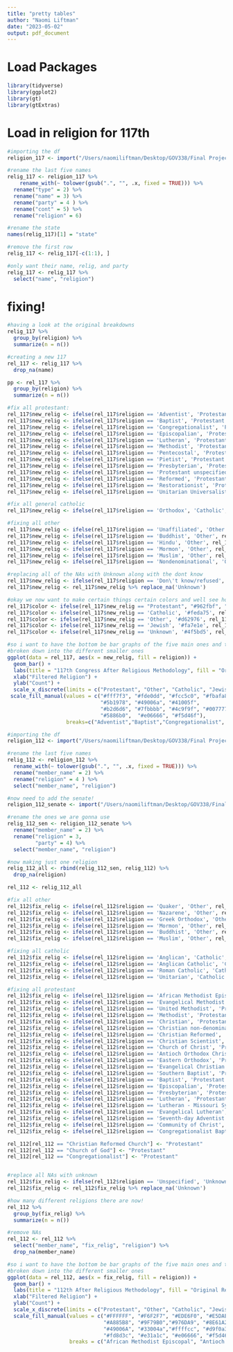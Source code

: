 ```yaml
---
title: "pretty tables"
author: "Naomi Liftman"
date: "2023-05-02"
output: pdf_document
---
```

# Load Packages
```r
library(tidyverse)
library(ggplot2)
library(gt)
library(gtExtras)
```

# Load in religion for 117th
```r
#importing the df 
religion_117 <- import("/Users/naomiliftman/Desktop/GOV338/Final Project/117congress.xlsx")

#rename the last five names
relig_117 <- religion_117 %>% 
    rename_with(~ tolower(gsub(".", "", .x, fixed = TRUE))) %>%
  rename("type" = 2) %>% 
  rename("name" = 3) %>% 
  rename("party" = 4 ) %>% 
  rename("cont" = 5) %>% 
  rename("religion" = 6)

#rename the state
names(relig_117)[1] = "state"  

#remove the first row
relig_117 <- relig_117[-c(1:1), ]

#only want their name, relig, and party
relig_117 <- relig_117 %>% 
  select("name", "religion")
```


# fixing!
```r
#having a look at the original breakdowns
relig_117 %>% 
  group_by(religion) %>% 
  summarize(n = n())

#creating a new 117
rel_117 <- relig_117 %>% 
  drop_na(name)

pp <- rel_117 %>% 
  group_by(religion) %>% 
  summarize(n = n())

#fix all protestant:
rel_117$new_relig <- ifelse(rel_117$religion == 'Adventist', 'Protestant', rel_117$religion)
rel_117$new_relig <- ifelse(rel_117$religion == 'Baptist', 'Protestant', rel_117$new_relig)
rel_117$new_relig <- ifelse(rel_117$religion == 'Congregationalist', 'Protestant', rel_117$new_relig)
rel_117$new_relig <- ifelse(rel_117$religion == 'Episcopalian', 'Protestant', rel_117$new_relig)
rel_117$new_relig <- ifelse(rel_117$religion == 'Lutheran', 'Protestant', rel_117$new_relig)
rel_117$new_relig <- ifelse(rel_117$religion == 'Methodist', 'Protestant', rel_117$new_relig)
rel_117$new_relig <- ifelse(rel_117$religion == 'Pentecostal', 'Protestant', rel_117$new_relig)
rel_117$new_relig <- ifelse(rel_117$religion == 'Pietist', 'Protestant', rel_117$new_relig)
rel_117$new_relig <- ifelse(rel_117$religion == 'Presbyterian', 'Protestant', rel_117$new_relig)
rel_117$new_relig <- ifelse(rel_117$religion == 'Protestant unspecified', 'Protestant', rel_117$new_relig)
rel_117$new_relig <- ifelse(rel_117$religion == 'Reformed', 'Protestant', rel_117$new_relig)
rel_117$new_relig <- ifelse(rel_117$religion == 'Restorationist', 'Protestant', rel_117$new_relig)
rel_117$new_relig <- ifelse(rel_117$religion == 'Unitarian Universalist', 'Protestant', rel_117$new_relig)

#fix all general catholic
rel_117$new_relig <- ifelse(rel_117$religion == 'Orthodox', 'Catholic', rel_117$new_relig)

#fixing all other
rel_117$new_relig <- ifelse(rel_117$religion == 'Unaffiliated', 'Other', rel_117$new_relig)
rel_117$new_relig <- ifelse(rel_117$religion == 'Buddhist', 'Other', rel_117$new_relig)
rel_117$new_relig <- ifelse(rel_117$religion == 'Hindu', 'Other', rel_117$new_relig)
rel_117$new_relig <- ifelse(rel_117$religion == 'Mormon', 'Other', rel_117$new_relig)
rel_117$new_relig <- ifelse(rel_117$religion == 'Muslim', 'Other', rel_117$new_relig)
rel_117$new_relig <- ifelse(rel_117$religion == 'Nondenominational', 'Other', rel_117$new_relig)

#replacing all of the NAs with Unknown along with the dont know
rel_117$new_relig <- ifelse(rel_117$religion == 'Don\'t know/refused', 'Unknown', rel_117$new_relig)
rel_117$new_relig <- rel_117$new_relig %>% replace_na('Unknown')

#okay we now want to make certain things certain colors and well see how that goes
rel_117$color <- ifelse(rel_117$new_relig == "Protestant", "#962fbf", "pp")
rel_117$color <- ifelse(rel_117$new_relig == 'Catholic', '#feda75', rel_117$color)
rel_117$color <- ifelse(rel_117$new_relig == 'Other', '#d62976', rel_117$color)
rel_117$color <- ifelse(rel_117$new_relig == 'Jewish', '#fa7e1e', rel_117$color)
rel_117$color <- ifelse(rel_117$new_relig == 'Unknown', '#4f5bd5', rel_117$color)

```

```r
#so i want to have the bottom be bar graphs of the five main ones and then 
#broken down into the different smaller ones
ggplot(data = rel_117, aes(x = new_relig, fill = religion)) + 
  geom_bar() + 
  labs(title = "117th Congress After Religious Methodology", fill = "Original Religious Reporting") +
  xlab("Filtered Religion") +
  ylab("Count") + 
  scale_x_discrete(limits = c("Protestant", "Other", "Catholic", "Jewish", "Unknown")) +
 scale_fill_manual(values = c("#fff7f3", "#fde0dd", "#fcc5c0", "#fbafa8",  "#fa9fb5", "#f768a1", "#dd3497", "#ae017e", "#943392", "#7a0177",
                              "#5b1978", "#49006a", "#41005f",
                              "#b2d6d6", "#7fbbbb", "#4c9f9f", "#007777", "#006666", "#005555", "#003333", "#6fa8dc",
                              "#5886b0",  "#e06666", "#f5d46f"),
                   breaks=c("Adventist","Baptist","Congregationalist", "Episcopalian", "Lutheran", "Methodist", "Pentecostal", "Pietist", "Presbyterian", "Protestant unspecified", "Reformed", "Restorationist", "Unitarian Universalist", "Buddhist", "Hindu", "Mormon", "Muslim", "Nondenominational", "Other", "Unaffiliated", "Catholic", "Orthodox", "Jewish", "Don't know/refused"))


```

```r
#importing the df 
religion_112 <- import("/Users/naomiliftman/Desktop/GOV338/Final Project/112congress.xlsx") 

#rename the last five names
relig_112 <- religion_112 %>% 
  rename_with(~ tolower(gsub(".", "", .x, fixed = TRUE))) %>% 
  rename("member_name" = 2) %>% 
  rename("religion" = 4 ) %>% 
  select("member_name", "religion")

#now need to add the senate! 
religion_112_senate <- import("/Users/naomiliftman/Desktop/GOV338/Final Project/112congress_senators.xlsx")

#rename the ones we are gonna use
relig_112_sen <- religion_112_senate %>% 
  rename("member_name" = 2) %>% 
  rename("religion" = 3,
         "party" = 4) %>% 
  select("member_name", "religion")

#now making just one religion 
relig_112_all <- rbind(relig_112_sen, relig_112) %>% 
  drop_na(religion)

rel_112 <- relig_112_all

#fix all other
rel_112$fix_relig <- ifelse(rel_112$religion == 'Quaker', 'Other', rel_112$religion)
rel_112$fix_relig <- ifelse(rel_112$religion == 'Nazarene', 'Other', rel_112$fix_relig)
rel_112$fix_relig <- ifelse(rel_112$religion == 'Greek Orthodox', 'Other', rel_112$fix_relig)
rel_112$fix_relig <- ifelse(rel_112$religion == 'Mormon', 'Other', rel_112$fix_relig)
rel_112$fix_relig <- ifelse(rel_112$religion == 'Buddhist', 'Other', rel_112$fix_relig)
rel_112$fix_relig <- ifelse(rel_112$religion == 'Muslim', 'Other', rel_112$fix_relig)

#fixing all catholic
rel_112$fix_relig <- ifelse(rel_112$religion == 'Anglican', 'Catholic', rel_112$fix_relig)
rel_112$fix_relig <- ifelse(rel_112$religion == 'Anglican Catholic', 'Catholic', rel_112$fix_relig)
rel_112$fix_relig <- ifelse(rel_112$religion == 'Roman Catholic', 'Catholic', rel_112$fix_relig)
rel_112$fix_relig <- ifelse(rel_112$religion == 'Unitarian', 'Catholic', rel_112$fix_relig)

#fixing all protestant
rel_112$fix_relig <- ifelse(rel_112$religion == 'African Methodist Episcopal', 'Protestant', rel_112$fix_relig)
rel_112$fix_relig <- ifelse(rel_112$religion == 'Evangelical Methodist', 'Protestant', rel_112$fix_relig)
rel_112$fix_relig <- ifelse(rel_112$religion == 'United Methodist', 'Protestant', rel_112$fix_relig)
rel_112$fix_relig <- ifelse(rel_112$religion == 'Methodist', 'Protestant', rel_112$fix_relig)
rel_112$fix_relig <- ifelse(rel_112$religion == 'Christian', 'Protestant', rel_112$fix_relig)
rel_112$fix_relig <- ifelse(rel_112$religion == 'Christian non-denominational', 'Protestant', rel_112$fix_relig)
rel_112$fix_relig <- ifelse(rel_112$religion == 'Christian Reformed', 'Protestant', rel_112$fix_relig)
rel_112$fix_relig <- ifelse(rel_112$religion == 'Christian Scientist', 'Protestant', rel_112$fix_relig)
rel_112$fix_relig <- ifelse(rel_112$religion == 'Church of Christ', 'Protestant', rel_112$fix_relig)
rel_112$fix_relig <- ifelse(rel_112$religion == 'Antioch Orthodox Christian Church', 'Protestant', rel_112$fix_relig)
rel_112$fix_relig <- ifelse(rel_112$religion == 'Eastern Orthodox', 'Protestant', rel_112$fix_relig)
rel_112$fix_relig <- ifelse(rel_112$religion == 'Evangelical Christian', 'Protestant', rel_112$fix_relig)
rel_112$fix_relig <- ifelse(rel_112$religion == 'Southern Baptist', 'Protestant', rel_112$fix_relig)
rel_112$fix_relig <- ifelse(rel_112$religion == 'Baptist', 'Protestant', rel_112$fix_relig)
rel_112$fix_relig <- ifelse(rel_112$religion == 'Episcopalian', 'Protestant', rel_112$fix_relig)
rel_112$fix_relig <- ifelse(rel_112$religion == 'Presbyterian', 'Protestant', rel_112$fix_relig)
rel_112$fix_relig <- ifelse(rel_112$religion == 'Lutheran', 'Protestant', rel_112$fix_relig)
rel_112$fix_relig <- ifelse(rel_112$religion == 'Lutheran - Missouri Synod', 'Protestant', rel_112$fix_relig)
rel_112$fix_relig <- ifelse(rel_112$religion == 'Evangelical Lutheran', 'Protestant', rel_112$fix_relig)
rel_112$fix_relig <- ifelse(rel_112$religion == 'Seventh-day Adventist', 'Protestant', rel_112$fix_relig)
rel_112$fix_relig <- ifelse(rel_112$religion == 'Community of Christ', 'Protestant', rel_112$fix_relig)
rel_112$fix_relig <- ifelse(rel_112$religion == 'Congregationalist Baptist', 'Protestant', rel_112$fix_relig)

rel_112[rel_112 == "Christian Reformed Church"] <- "Protestant"
rel_112[rel_112 == "Church of God"] <- "Protestant"
rel_112[rel_112 == "Congregationalist"] <- "Protestant"


#replace all NAs with unknown
rel_112$fix_relig <- ifelse(rel_112$religion == 'Unspecified', 'Unknown', rel_112$fix_relig)
rel_112$fix_relig <- rel_112$fix_relig %>% replace_na('Unknown')

#how many different religions there are now!
rel_112 %>% 
  group_by(fix_relig) %>% 
  summarize(n = n())

#remove NAs
rel_112 <- rel_112 %>% 
  select("member_name", "fix_relig", "religion") %>%
  drop_na(member_name)

```

```r
#so i want to have the bottom be bar graphs of the five main ones and then 
#broken down into the different smaller ones
ggplot(data = rel_112, aes(x = fix_relig, fill = religion)) + 
  geom_bar() + 
  labs(title = "112th After Religious Methodology", fill = "Original Religious Reporting") +
  xlab("Filtered Religion") +
  ylab("Count") +
  scale_x_discrete(limits = c("Protestant", "Other", "Catholic", "Jewish", "Unknown")) +
  scale_fill_manual(values = c("#FFFFFF", "#F6F2F7", "#EDE6F0", "#E5DAE9", "#DCCEE2", "#D3C2DB", "#CBB6D4", "#C2AACD", "#B99DC6", "#B191BF",
                               "#A885B8", "#9F79B0","#976DA9", "#8E61A2", "#85559B", "#7D4894", "#743C8D", "#6B3086", "#63247F", "#5A1878", "#510C71",
                               "#49006A", "#33004a","#ffffcc", "#d9f0a3", "#addd8e", "#78c679", "#31a354", "#006837", "#ffffb2", "#fecc5c",
                               "#fd8d3c", "#e31a1c", "#e06666", "#f5d46f"),
                    breaks = c("African Methodist Episcopal", "Antioch Orthodox Christian Church", "Baptist", "Christian", "Christian non-denominational", "Christian Reformed", "Christian Scientist", "Church of Christ", "Community of Christ", "Congregationalist Baptist", "Eastern Orthodox", "Episcopalian", "Evangelical Christian", "Evangelical Lutheran", "Evnagelical Methodist", "Lutheran", "Lutheran - Missouri Synod", "Methodist", "Presbyterian", "Protestant", "Seventh-day Adventist", "Southern Baptist", "United Methodist", "Buddhist", "Greek Orthodox", "Mormon", "Muslim", "Nazarene", "Quaker", "Anglican", "Anglican Catholic", "Roman Catholic", "Unitarian", "Jewish", "Unspecified" ))


```










